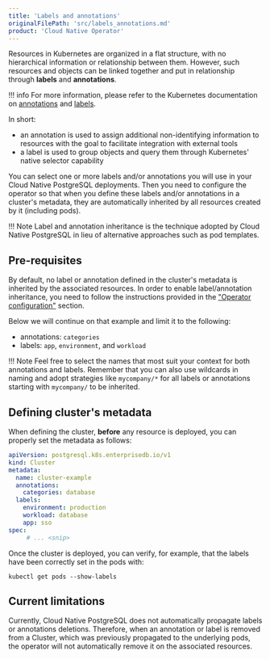 ```yaml
---
title: 'Labels and annotations'
originalFilePath: 'src/labels_annotations.md'
product: 'Cloud Native Operator'
---
```


Resources in Kubernetes are organized in a flat structure, with no hierarchical
information or relationship between them. However, such resources and objects
can be linked together and put in relationship through **labels** and
**annotations**.

!!! info
    For more information, please refer to the Kubernetes documentation on
    [annotations](https://kubernetes.io/docs/concepts/overview/working-with-objects/annotations/) and
    [labels](https://kubernetes.io/docs/concepts/overview/working-with-objects/labels/).

In short:

-   an annotation is used to assign additional non-identifying information to
    resources with the goal to facilitate integration with external tools
-   a label is used to group objects and query them through Kubernetes' native
    selector capability

You can select one or more labels and/or annotations you will use
in your Cloud Native PostgreSQL deployments. Then you need to configure the operator
so that when you define these labels and/or annotations in a cluster's metadata,
they are automatically inherited by all resources created by it (including pods).

!!! Note
    Label and annotation inheritance is the technique adopted by Cloud Native
    PostgreSQL in lieu of alternative approaches such as pod templates.

## Pre-requisites

By default, no label or annotation defined in the cluster's metadata is
inherited by the associated resources.
In order to enable label/annotation inheritance, you need to follow the
instructions provided in the ["Operator configuration"](operator_conf.md) section.

Below we will continue on that example and limit it to the following:

-   annotations: `categories`
-   labels: `app`, `environment`, and `workload`

!!! Note
    Feel free to select the names that most suit your context for both
    annotations and labels. Remember that you can also use wildcards
    in naming and adopt strategies like `mycompany/*` for all labels
    or annotations starting with `mycompany/` to be inherited.

## Defining cluster's metadata

When defining the cluster, **before** any resource is deployed, you can
properly set the metadata as follows:

```yaml
apiVersion: postgresql.k8s.enterprisedb.io/v1
kind: Cluster
metadata:
  name: cluster-example
  annotations:
    categories: database
  labels:
    environment: production
    workload: database
    app: sso
spec:
     # ... <snip>
```

Once the cluster is deployed, you can verify, for example, that the labels
have been correctly set in the pods with:

```shell
kubectl get pods --show-labels
```

## Current limitations

Currently, Cloud Native PostgreSQL does not automatically propagate labels or
annotations deletions. Therefore, when an annotation or label is removed from
a Cluster, which was previously propagated to the underlying pods, the operator
will not automatically remove it on the associated resources.